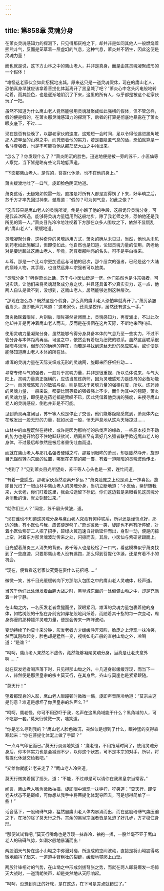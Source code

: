 ```yaml
---
---
---
```

title: 第858章 灵魂分身
---



在萧炎灵魂感知力的探测下，只见得那灰袍之下，却并非是如同其他人一般燃烧着熊熊斗气，反而是笼草着一层虚幻的气息，这种气息，萧炎并不陌生，因此这便是灵魂力量！

而也就是说，这下方山林之中的鹰山老人，并非是真身，而是由其灵魂凝聚成形的一个假体！

“难怪这老家伙会如此招摇地出城，原来这只是一道灵魂假休，现在的鹰山老人，恐怕真身早就应该拿着菩提化体涎离开了黑皇城了吧？”萧炎心中念头闪电般地转动着，而其脸色，也是逐渐地阴沉了下来，这里的所有人，似乎都是被这个老家伙玩了一把。

虽然不知道为什么鹰山老人竟然能够用灵魂凝聚成如此强横的假体，但不管怎样，假的便是假的，在萧炎那灵魂感知力的探测下，后者的打算是彻底地暴露在了萧炎眼皮底下，不过……

现在是否有些晚了，以那老家伙的速度，这短短一会时间，足以令得他逃进黑角域那人迹罕至的山林之中，而凭借着他的实力，若是要隐匿气息的话，恐怕就算是一名斗尊强者，也是不可能将他从那茫茫大山之中拎出来。

“怎么了？你发现什么了？”萧炎阴沉的脸色，迅速地便是被一旁的苏千，小医仙等人察觉，当下皆是略有些诧异地低声道。

“下面那鹰山老人，是假的，菩提化休涎，也不在他的身上。”

萧炎缓渡地吐了一口气，旋即脸色阴沉地道。

萧炎这话，无疑宛如惊雷一般，直接是将所有人都是震得愣了下来，好半晌之后，苏千方才率先回过神来，皱眉道：“假的？可为何气息，如此之像？”

“这应该只是鹰山老人的灵魂所凝，倒是小瞧了他的手段，这般诡异灵魂分身，可是我首次所遇，能够将灵魂力量运用到这般地步，除了我老师之外，恐怕他还是我所见的第一人。”萧炎目光冷冷地注视着下方那在众多人围攻之下，依然不显慌乱的“鹰山老人”，缓缓地道。

灵魂凝聚分身，这种奇异的灵魂运用方式，萧炎的确从未见过，当然，他也从未见到药老如此施展过，但即便如此，他自然也是知道，论起灵魂力量的使用，药老绝对是要远超过这鹰山老人，毕竟，药尊者那响亮的名头，可不是平白得来。

斗尊，那是一个比斗宗更加遥远与可怕的层次，那个层次的强者，已经是这个大陆的巅峰人物，其手段，也自然远非斗宗强者可以媲美。

“灵魂分身？”听得萧炎此话，苏千与小医仙皆是一愣，他们虽然也是斗宗强者，可说实话，让他们来将灵魂凝聚成分身之状，并且还具备不少真实实力，这一点，他两人自认是做不到，没想到，这鹰山老人，居然能够达到这种层次。

“那现在怎么办？既然这是个假身，那么真的鹰山老人恐怕早就离开了。”萧厉紧皱着眉头，旋即低声咒骂道：“这老家伙，还真是狡诈，居然还有这么一手。”

萧炎微眯着眼眸，片刻后，眼眸突然紧闭而上，灵魂感知力，再度涌出，不过此次他却并非是再冲着鹰山老人而去，反而是在徘徊在这片天际，不断地来回扫描。

使用灵魂力量凝聚分身，虽然能够令得分身具备本体的气息乃至一些实力，不过不管分身与本体距离再远，可这之中，依然会有着极为细微的联系，虽然这丝联系很隐晦与淡薄，但却的的确确的存在，而若是寻找到这丝无形的感应联系，或许便是能够知道鹰山老人本体的所在处。

雄浑的灵魂力量在天际交织成无形的灵魂网，旋即来回仔细扫动……

寻常专修斗气的强者，一般对于灵魂力量，并非是很重视，所以总体说来，斗气大陆上，灵魂力量真正强横的，应该当属炼药师，因为灵魂感知力是炼丹的必备功能之一，而灵魂感知力的敏锐与否，则是取决于灵魂力量的强横程度，所以，炼药师的灵魂力量，一般来说，都要比同等级的强者强上不少，而作为其中的翘楚，萧炎的灵魂力量，即便是连药老都是赞叹不已，因此凭借着他灵魂的强度，来搜寻鹰山老人的灵魂感应，倒也并非是不可能。

见到萧炎再度闭目，苏千等人也是停止了交谈，他们能够隐隐感觉到，萧炎体内正在散发出一股无形的力量，犹如水波一般，悄无声息地从这片天际掠过……

山林中的血腥既然在持续，或许是因为那响彻的杀伐声的缘故，一些原本按兵不动的势力也是开始忍不住地跃跃欲试，期间甚至有着好几名强者联手欺近鹰山老人的身体，不过最后却依然是被后者重伤吐血而退。

而就在鹰山老人与那几名强者硬碰之时，那紧闭眼眸的萧炎，却是陡然睁开，旋即目光豁然转向东面的位置，哪里在先前的那一霎，有着一道隐晦的灵魂波动传出。

“找到了？”见到萧炎目光所望处，苏千等人心头也是一紧，连忙问道。

“有着一些感应，那老家伙竟然没离开多远？”萧炎脸庞之上也是涌上一抹喜色，旋即目光扫了一眼山林中鹰山老人的灵魂分身，当机立断地道：“小医仙，紫研随我来，大长老，你们盯着这里，我会沿途留下标记，你们这边若是亲眼看见这灵魂分身消散的话，就立刻赶过来。”

“就你们三人？”闻言，苏千眉头微皱，道。

“现在谁也不知道这灵魂分身与鹰山老人究竟有何种联系，所以还是谨慎点好，那边的话，有小医仙与我，应该便足够了。”萧炎微微一笑，旋即也不再有所停留，对着小医仙紫研二人招了招手，碧绿火翼迅速自背后延伸而出，身形一动，便是闪掠上空，对着东方那灵魂波动传来之处，闪掠而去，其后，小医仙与紫研紧跟而上。

目光望着萧炎三人消失的背影，苏千等人也是轻松了一口气，看这模样似乎萧炎找到了一些痕迹，只要那鹰山老人没有逃跑，那么得到菩提化体涎，还是有着不小的机会。

“现在，便看看这老家伙究竟在耍什么花招吧……”

微微一笑，苏千目光缓缓转向下方那陷入包围之中的鹰山老人灵魂体，轻声道。

当苏千他们此处爆发着血腥大战之时，黑皇城东面的一处偏僻山坳之中，却是充满着一片宁静。

在山坳之内，一名灰发老者盘腿而坐，双眼紧闭，雄浑的灵魂力量包裹着他的身体，如枯树般的十指在身前宛如穿花般地闪烁着，而随着其十指的每一次变动，周身弥漫的那种雄浑灵魂力量，便是会传来一阵阵波动。

变动持续了约莫十来分钟，灰发老者方才缓缓睁开双眸，脸庞之上浮现一抹冷笑，然而其刚欲起身，脸色却是猛然一变，视线如电芒般的直射山坳之外，冷喝道：“是谁？”

“呵呵，鹰山老人果然名不虚传，竟然能够凝聚灵魂分身，当真是让老夫意外啊……”

就在灰发老者喝声落下时，只见得那山坳之外，十几道身影缓缓浮现，而当下一人，赫然便是那黑皇宗的宗主莫天行，在其身后，齐山与莫崖也是紧紧跟随。

“莫天行！”

望着那现身的人影，鹰山老人眼瞳顿时微微一缩，旋即声音阴冷地道：“莫宗主这是何意？难道是想坏了你黑皇宗的名声么？”

“呵呵，鹰老怪，你可不用恐吓于我，名声在这黑角域能干什么？黑角域的人，可不吃那一套。”莫天行微微一笑，嗤笑道。

“你是怎么寻到我的？”鹰山老人脸色微沉，突然似是想到了什么，眼神猛的变得森寒起来：“你在菩提化体涎上做了手脚？”

“一点斗气印记而已。”莫天行淡淡地笑道：“鹰老怪，不用拖延时间了，使用灵魂分身后，你本体实力也是会减弱不少，以你这个状态，可不是本宗的对手，所以，将菩提化休涎交给我吧。”

“交给你就能让老夫走了？”鹰山老人冷笑道。

莫天行微笑着摇了摇头，道：“不能，不过却是可以请你在我黑皇宗当常客。”

闻言，鹰山老人嘴角微微抽搐，旋即眼中涌现一抹狰狞，狞笑道：“莫天行，即便老夫状态不是巅峰，可你想从我手中将菩提化体涎夺回去，可是想得简单了一些！”

话音落下，一股磅礴气势，猛然自鹰山老人体内暴涌而出，而在这股磅礴气势压迫之下，在场的除了莫天行之外，其余的黑皇宗强者皆是急迫了好几步，方才稳住身形。

“那便试试看吧。”莫天行嘴角也是浮现一抹森冷，袖袍一挥，一股丝毫不亚于鹰山老人的磅礴气势，如潮水般地暴涌而出！

两股滔天气势在这小山坳之中弥漫对碰，所造成的空间波动，直接是将山坳震得略微地颤抖了起来，一道道手臂粗壮的裂缝，缓缓地攀爬上山壁。

两股针锋相对的气势，在山坳之中形成剑拔弩张之势，而就在两人即将爆发一场惊天大战时，一道清朗笑声，却是突然地从天际响起。

“呵呵，没想到真正的好戏，是在这边，在下可是差点就错过了。”